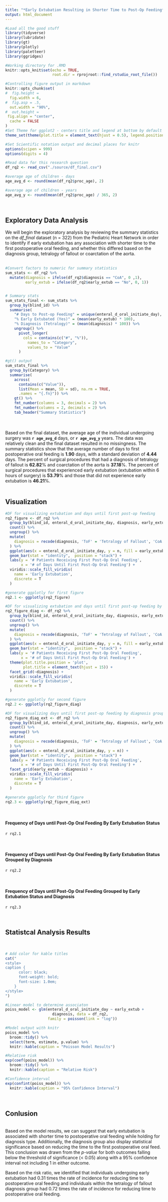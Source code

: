 ```yaml
---
title: "*Early Extubation Resulting in Shorter Time to Post-Op Feeding*"
output: html_document
---
```


```r
#Load all the good stuff
library(tidyverse)
library(lubridate)
library(gt)
library(plotly)
library(paletteer)
library(ggridges)

#Working directory for .RMD
knitr::opts_knit$set(echo = TRUE,
                     root.dir = rprojroot::find_rstudio_root_file())

#Controlling figure output in markdown
knitr::opts_chunk$set(
#  fig.height =   
  fig.width = 6,
#  fig.asp = .5,
  out.width = "90%",
#  out.height = 
 fig.align = "center",
  cache = FALSE
)
#Set Theme for ggplot2 - centers title and legend at bottom by default
theme_set(theme(plot.title = element_text(hjust = 0.5), legend.position = "bottom"))

#Set Scientific notation output and decimal places for knitr
options(scipen = 999)
options(digits = 4)
```

```r
#Read data for this research question
df_rq2 <- read_csv("./source/df_final.csv")
```


```r

#average age of children - days
age_avg_d <- round(mean(df_rq2$proc_age), 2)

#average age of children - years
age_avg_y <- round(mean(df_rq2$proc_age) / 365, 2)
```

<br>

## Exploratory Data Analysis

We will begin the exploratory analysis by reviewing the summary statistics on the _df_final_ dataset (n = 322) from the Pediatric Heart Network in order to identify if early extubation has any association with shorter time to the first postoperative oral feeding, and whether this differed based on the diagnosis group, tetralogy of fallout or coarctation of the aorta.
<br>
<br>

```r

#Convert factors to numeric for summary statistics
sum_stats <- df_rq2 %>% 
  mutate(diagnosis = ifelse(df_rq2$diagnosis == "CoA", 0 ,1),
         early_extub = ifelse(df_rq2$early_extub == "No", 0, 1))


# Summary stats
sum_stats_final <- sum_stats %>% 
  group_by(blind_id) %>% 
  summarise(
    "# Days to Post-op Feeding" = unique(enteral_d_oral_initiate_day),
    "% Early Extubated (Yes)" = (mean(early_extub) * 100),
    "% Diagnosis (Tetralogy)" = (mean(diagnosis) * 100)) %>% 
    ungroup() %>% 
      pivot_longer(
        cols = contains(c("#", "%")),
          names_to = "Category",
          values_to = "Value"
      )

#gt() output
sum_stats_final %>% 
  group_by(Category) %>% 
  summarise(
    across(
      contains(c("Value")),
      list(Mean = mean, SD = sd), na.rm = TRUE,
      .names = "{.fn}")) %>% 
    gt() %>% 
    fmt_number(columns = 3, decimals = 2) %>% 
    fmt_number(columns = 2, decimals = 2) %>% 
    tab_header("Summary Statistics") 
```
<br>
<br>
Based on the final dataset, the average age of the individual undergoing surgery was **`r age_avg_d`** days, or **`r age_avg_y`** years. The data was relatively clean and the final dataset resulted in no missingness. The summary statistics show that the average number of days to first postoperative oral feeding is **1.90** days, with a standard deviation of **4.44** days. The percent of surgical procedures that had a diagnosis of tetralogy of fallout is **62.82**% and coarctation of the aorta is **37.18**%. The percent of surgical procedures that experienced early extubation (extubation within 6 hours of surgery) is **53.79**% and those that did not experience early extubation is **46.21**%.
<br>
<br>

## Visualization

```r
#DF for visualizing extubation and days until first post-op feeding
rq2_figure <- df_rq2 %>% 
  group_by(blind_id, enteral_d_oral_initiate_day, diagnosis, early_extub) %>% 
  count() %>% 
  ungroup() %>% 
  mutate(
    diagnosis = recode(diagnosis, 'ToF' = 'Tetralogy of Fallout', 'CoA' = 'Coarctation of the Aorta')
  ) %>% 
  ggplot(aes(x = enteral_d_oral_initiate_day, y = n, fill = early_extub)) + 
  geom_bar(stat = "identity",  position = "stack") + 
  labs(y = '# Patients Receiving First Post-Op Oral Feeding',
       x = '# of Days Until First Post-Op Oral Feeding') +
  viridis::scale_fill_viridis(
    name = 'Early Extubation',
    discrete = T
  )

#generate ggplotly for first figure
rq2.1 <- ggplotly(rq2_figure)

#DF for visualizing extubation and days until first post-op feeding by diagnosis group
rq2_figure_diag <- df_rq2 %>% 
  group_by(blind_id, enteral_d_oral_initiate_day, diagnosis, early_extub) %>% 
  count() %>% 
  ungroup() %>% 
  mutate(
    diagnosis = recode(diagnosis, 'ToF' = 'Tetralogy of Fallout', 'CoA' = 'Coarctation of the Aorta')
  ) %>% 
  ggplot(aes(x = enteral_d_oral_initiate_day, y = n, fill = early_extub)) + 
  geom_bar(stat = "identity",  position = "stack") + 
  labs(y = '# Patients Receiving First Post-Op Oral Feeding',
       x = '# of Days Until First Post-Op Oral Feeding') +
  theme(plot.title.position = 'plot', 
        plot.title = element_text(hjust = 15)) +
  facet_grid(~diagnosis) + 
  viridis::scale_fill_viridis(
    name = 'Early Extubation',
    discrete = T
  )

#generate ggplotly for second figure
rq2.2 <- ggplotly(rq2_figure_diag)

#DF for visualizing days until first post-op feeding by diagnosis group and extubation status as facets
rq2_figure_diag_ext <- df_rq2 %>% 
  group_by(blind_id, enteral_d_oral_initiate_day, diagnosis, early_extub) %>% 
  count() %>% 
  ungroup() %>% 
  mutate(
    diagnosis = recode(diagnosis, 'ToF' = 'Tetralogy of Fallout', 'CoA' = 'Coarctation of the Aorta')
  ) %>% 
  ggplot(aes(x = enteral_d_oral_initiate_day, y = n)) + 
  geom_bar(stat = "identity",  position = "stack") + 
  labs(y = '# Patients Receiving First Post-Op Oral Feeding',
       x = '# of Days Until First Post-Op Oral Feeding') +
  facet_grid(early_extub ~ diagnosis) + 
  viridis::scale_fill_viridis(
    name = 'Early Extubation',
    discrete = T
  )

#generate ggplotly for third figure
rq2.3 <- ggplotly(rq2_figure_diag_ext)
```
<br>

#### **Frequency of Days until Post-Op Oral Feeding By Early Extubation Status**

`r rq2.1`

<br>

#### **Frequency of Days until Post-Op Oral Feeding By Early Extubation Status Grouped by Diagnosis**

`r rq2.2`

<br>

#### **Frequency of Days until Post-Op Oral Feeding Grouped by Early Extubation Status and Diagnosis**

`r rq2.3`

<br>

## Statistcal Analysis Results
<br>

```r
# Add color for kable titles
cat("
<style>
caption {
      color: black;
      font-weight: bold;
      font-size: 1.0em;
    }
</style>
")
```

```r

#Linear model to determine associaton
poiss_model <- glm(enteral_d_oral_initiate_day ~ early_extub +
                     diagnosis, data = df_rq2,
                   family = poisson(link = "log")) 

#Model output with knitr
poiss_model %>%
  broom::tidy() %>% 
  select(term, estimate, p.value) %>% 
  knitr::kable(caption = "Poisson Model Results")

#Relative risk
exp(coef(poiss_model)) %>% 
  broom::tidy() %>% 
  knitr::kable(caption = "Relative Risk")

#Confidence interval
exp(confint(poiss_model)) %>% 
  knitr::kable(caption = "95% Confidence Interval")
```
<br>

## Conlusion
<br>
Based on the model results, we can suggest that early extubation is associated with shorter time to postoperative oral feeding while holding for diagnosis type. Additionally, the diagnosis group also display statistical significance based on reducing the time to the first postoperative oral feed. This conclusion was drawn from the _p-value_ for both outcomes falling below the threshold of significance (< 0.05) along with a 95% confidence interval not including 1 in either outcome. 

Based on the risk ratio, we identified that individuals undergoing early extubation had 0.31 times the rate of incidence for reducing time to postoperative oral feeding and individuals within the tetralogy of fallout diagnosis group had 0.72 times the rate of incidence for reducing time to postoperative oral feeding.

